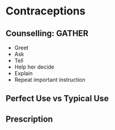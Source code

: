 # Contraceptions

## Counselling: GATHER

- Greet
- Ask
- Tell
- Help her decide
- Explain
- Repeat important instruction

## Perfect Use vs Typical Use

## Prescription
